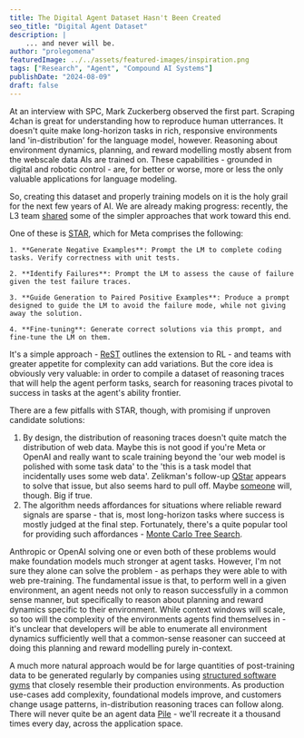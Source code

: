 ```yaml
---
title: The Digital Agent Dataset Hasn't Been Created
seo_title: "Digital Agent Dataset"
description: |
    ... and never will be.
author: "prolegomena"
featuredImage: ../../assets/featured-images/inspiration.png
tags: ["Research", "Agent", "Compound AI Systems"]
publishDate: "2024-08-09"
draft: false
---
```


At an interview with SPC, Mark Zuckerberg observed the first part. Scraping 4chan is great for understanding how to reproduce human utterrances. It doesn't quite make long-horizon tasks in rich, responsive environments land 'in-distribution' for the language model, however. Reasoning about environment dynamics, planning, and reward modelling mostly absent from the webscale data AIs are trained on. These capabilities - grounded in digital and robotic control - are, for better or worse, more or less the only valuable applications for language modeling.

So, creating this dataset and properly training models on it is the holy grail for the next few years of AI. We are already making progress: recently, the L3 team [shared](https://alphaxiv.org/abs/2407.21783v1?qid=66b23977eb65a9ed9bc2018f) some of the simpler approaches that work toward this end. 

One of these is [STAR](https://proceedings.neurips.cc/paper_files/paper/2022/file/639a9a172c044fbb64175b5fad42e9a5-Paper-Conference.pdf), which for Meta comprises the following:
    
    1. **Generate Negative Examples**: Prompt the LM to complete coding tasks. Verify correctness with unit tests.

    2. **Identify Failures**: Prompt the LM to assess the cause of failure given the test failure traces.

    3. **Guide Generation to Paired Positive Examples**: Produce a prompt designed to guide the LM to avoid the failure mode, while not giving away the solution.

    4. **Fine-tuning**: Generate correct solutions via this prompt, and fine-tune the LM on them.

It's a simple approach - [ReST](https://arxiv.org/pdf/2308.08998) outlines the extension to RL - and teams with greater appetite for complexity can add variations. But the core idea is obviously very valuable: in order to compile a dataset of reasoning traces that will help the agent perform tasks, search for reasoning traces pivotal to success in tasks at the agent's ability frontier. 

There are a few pitfalls with STAR, though, with promising if unproven candidate solutions:
1. By design, the distribution of reasoning traces doesn't quite match the distribution of web data. Maybe this is not good if you're Meta or OpenAI and really want to scale training beyond the 'our web model is polished with some task data' to the 'this is a task model that incidentally uses some web data'. Zelikman's follow-up [QStar](https://x.com/casper_hansen_/status/1821521870232986049) appears to solve that issue, but also seems hard to pull off. Maybe [someone](https://x.com/casper_hansen_/status/1821521870232986049) will, though. Big if true.
2. The algorithm needs affordances for situations where reliable reward signals are sparse - that is, most long-horizon tasks where success is mostly judged at the final step. Fortunately, there's a quite popular tool for providing such affordances - [Monte Carlo Tree Search](https://arxiv.org/html/2405.00451v2#bib.bib29).

Anthropic or OpenAI solving one or even both of these problems would make foundation models much stronger at agent tasks. However, I'm not sure they alone can solve the problem - as perhaps they were able to with web pre-training. The fundamental issue is that, to perform well in a given environment, an agent needs not only to reason successfully in a common sense manner, but specifically to reason about planning and reward dynamics specific to their environment. While context windows will scale, so too will the complexity of the environments agents find themselves in - it's unclear that developers will be able to enumerate all environment dynamics sufficiently well that a common-sense reasoner can succeed at doing this planning and reward modelling purely in-context.

A much more natural approach would be for large quantities of post-training data to be generated regularly by companies using [structured software](https://arxiv.org/abs/2405.15793) [gyms](https://openai.com/index/openai-gym-beta/) that closely resemble their production environments. As production use-cases add complexity, foundational models improve, and customers change usage patterns, in-distribution reasoning traces can follow along. There will never quite be an agent data [Pile](https://pile.eleuther.ai) - we'll recreate it a thousand times every day, across the application space.